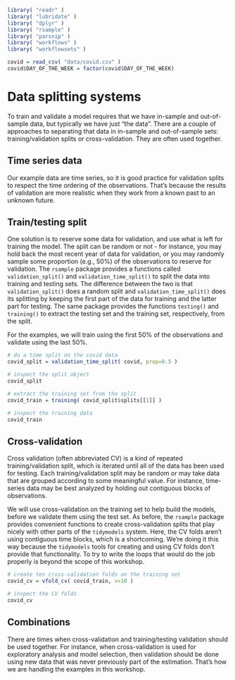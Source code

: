 ```r
library( "readr" )
library( "lubridate" )
library( "dplyr" )
library( "rsample" )
library( "parsnip" )
library( "workflows" )
library( "workflowsets" )

covid = read_csv( "data/covid.csv" )
covid$DAY_OF_THE_WEEK = factor(covid$DAY_OF_THE_WEEK)
```

# Data splitting systems
To train and validate a model requires that we have in-sample and out-of-sample data, but typically we have just "the data". There are a couple of approaches to separating that data in in-sample and out-of-sample sets: training/validation splits or cross-validation. They are often used together.


## Time series data
Our example data are time series, so it is good practice for validation splits to respect the time ordering of the observations. That's because the results of validation are more realistic when they work from a known past to an unknown future.


## Train/testing split
One solution is to reserve some data for validation, and use what is left for training the model. The split can be random or not - for instance, you may hold back the most recent year of data for validation, or you may randomly sample some proportion (e.g., 50%) of the observations to reserve for validation. The `rsample` package provides a functions called `validation_split()` and `validation_time_split()` to split the data into training and testing sets. The difference between the two is that `validation_split()` does a random split and `validation_time_split()` does its splitting by keeping the first part of the data for training and the latter part for testing. The same package provides the functions `testing()` and `training()` to extract the testing set and the training set, respectively, from the split.

For the examples, we will train using the first 50% of the observations and validate using the last 50%.

```r
# do a time split on the covid data
covid_split = validation_time_split( covid, prop=0.5 )

# inspect the split object
covid_split

# extract the training set from the split
covid_train = training( covid_split$splits[[1]] )

# inspect the training data
covid_train
```


## Cross-validation
Cross validation (often abbreviated CV) is a kind of repeated training/validation split, which is iterated until all of the data has been used for testing. Each training/validation split may be random or may take data that are grouped according to some meaningful value. For instance, time-series data may be best analyzed by holding out contiguous blocks of observations.

We will use cross-validation on the training set to help build the models, before we validate them using the test set. As before, the `rsample` package provides convenient functions to create cross-validation splits that play nicely with other parts of the `tidymodels` system. Here, the CV folds aren't using contiguous time blocks, which is a shortcoming. We're doing it this way because the `tidymodels` tools for creating and using CV folds don't provide that functionality. To try to write the loops that would do the job properly is beyond the scope of this workshop.

```r
# create ten cross-validation folds on the training set
covid_cv = vfold_cv( covid_train, v=10 )

# inspect the CV folds
covid_cv
```


## Combinations
There are times when cross-validation and training/testing validation should be used together. For instance, when cross-validation is used for exploratory analysis and model selection, then validation should be done using new data that was never previously part of the estimation. That's how we are handling the examples in this workshop.





